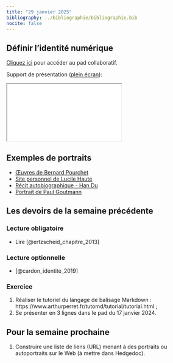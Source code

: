 ```yaml
---
title: "29 janvier 2025"
bibliography: ../bibliographie/bibliographie.bib
nocite: false
---
```


## Définir l'identité numérique

::: {.callout-note}

[Cliquez ici](https://pad.libreon.fr/ZGVcth4zSq6T8aQUbEG0Nw) pour accéder au pad collaboratif.

:::

Support de présentation ([plein écran](/slides/seance2.html){target="_blank"}):

```{=html}

<iframe src="/slides/seance2.html"></iframe>
```

## Exemples de portraits

- [Œuvres de Bernard Pourchet](https://www.pixels-et-cie.fr/portraits/)
- [Site personnel de Lucile Haute](https://www.lucilehaute.fr/)
- [Récit autobiographique - Han Du](https://carnet.eur-artec.com/feminite-autobiographique-laventure-inspirante-dune-revelation-personnelle/)
- [Portrait de Paul Goutmann](https://player.vimeo.com/video/951114191?h=a50acf225b&byline=0&portrait=0)

## Les devoirs de la semaine précédente

### Lecture obligatoire

- Lire [@ertzscheid_chapitre_2013]

### Lecture optionnelle

- [@cardon_identite_2019]

### Exercice

1. Réaliser le tutoriel du langage de balisage Markdown : https://www.arthurperret.fr/tutomd/tutorial/tutorial.html ;
2. Se présenter en 3 lignes dans le pad du 17 janvier 2024.

## Pour la semaine prochaine

1. Construire une liste de liens (URL) menant à des portraits ou autoportraits sur le Web (à mettre dans Hedgedoc).  
